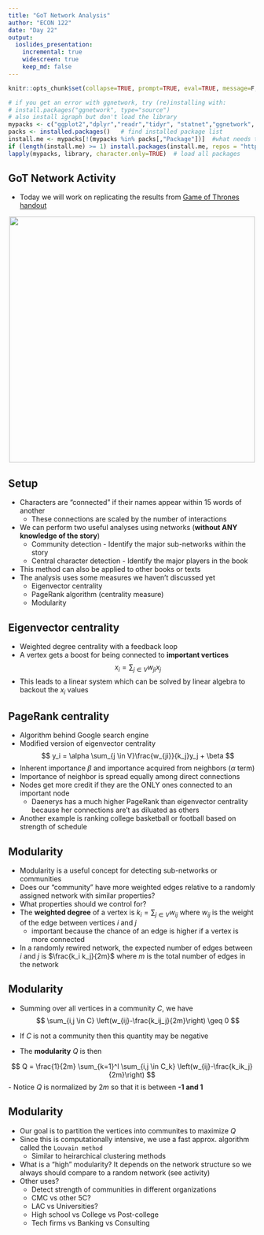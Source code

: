 ```yaml
---
title: "GoT Network Analysis"
author: "ECON 122"
date: "Day 22"
output: 
  ioslides_presentation:
    incremental: true
    widescreen: true
    keep_md: false
---
```


```r
knitr::opts_chunk$set(collapse=TRUE, prompt=TRUE, eval=TRUE, message=F, include=T,comment=NULL, warning=FALSE, error=TRUE, fig.width = 9)
```


```r
# if you get an error with ggnetwork, try (re)installing with:
# install.packages("ggnetwork", type="source")
# also install igraph but don't load the library
mypacks <- c("ggplot2","dplyr","readr","tidyr", "statnet","ggnetwork", "intergraph", "gridExtra")  # what packages are needed?
packs <- installed.packages()   # find installed package list
install.me <- mypacks[!(mypacks %in% packs[,"Package"])]  #what needs to be installed?
if (length(install.me) >= 1) install.packages(install.me, repos = "http://cran.us.r-project.org")   # install (if needed)
lapply(mypacks, library, character.only=TRUE)  # load all packages
```




## GoT Network Activity {.build}

- Today we will work on replicating the results from [Game of Thrones handout](https://www.maa.org/sites/default/files/pdf/Mathhorizons/NetworkofThrones%20%281%29.pdf)

<center>

<img src="img/GoT_network.png" height=500>

</center>


## Setup {.build}

- Characters are "connected" if their names appear within 15 words of another
    - These connections are scaled by the number of interactions
- We can perform two useful analyses using networks (**without ANY knowledge of the story**)
    + Community detection - Identify the major sub-networks within the story
    + Central character detection - Identify the major players in the book
  
- This method can also be applied to other books or texts
- The analysis uses some measures we haven't discussed yet
    - Eigenvector centrality
    - PageRank algorithm (centrality measure)
    - Modularity
    
## Eigenvector centrality {.build}

- Weighted degree centrality with a feedback loop
- A vertex gets a boost for being connected to **important vertices**
$$
x_i=\sum_{j \in V} w_{ji}x_j
$$
- This leads to a linear system which can be solved by linear algebra to backout the $x_i$ values

## PageRank centrality {.build}

- Algorithm behind Google search engine
- Modified version of eigenvector centrality 
$$
y_i = \alpha \sum_{j \in V}\frac{w_{ji}}{k_j}y_j + \beta
$$
- Inherent importance $\beta$ and importance acquired from neighbors ($\alpha$ term)
- Importance of neighbor is spread equally among direct connections 
- Nodes get more credit if they are the ONLY ones connected to an important node
    - Daenerys has a much higher PageRank than eigenvector centrality because her connections are't as diluated as others
- Another example is ranking college basketball or football based on strength of schedule

## Modularity {.build}

- Modularity is a useful concept for detecting sub-networks or communities
- Does our "community" have more weighted edges relative to a randomly assigned network with similar properties?
- What properties should we control for?
- The **weighted degree** of a vertex is $k_i= \sum_{j \in V}w_{ij}$ where $w_{ij}$ is the weight of the edge between vertices $i$ and $j$
    -  important because the chance of an edge is higher if a vertex is more connected
- In a randomly rewired network,  the expected number of edges between $i$ and $j$ is $\frac{k_i k_j}{2m}$ where $m$ is the total number of edges in the network

## Modularity {.build}

- Summing over all vertices in a community $C$, we have
$$
\sum_{i,j \in C} \left(w_{ij}-\frac{k_ij_j}{2m}\right) \geq 0
$$
- If $C$ is not a community then this quantity may be negative

- The **modularity** $Q$ is then 

$$
Q = \frac{1}{2m} \sum_{k=1}^l \sum_{i,j \in C_k} \left(w_{ij}-\frac{k_ik_j}{2m}\right)
$$
- Notice $Q$ is normalized by $2m$ so that it is between **-1 and 1**

## Modularity {.build}

- Our goal is to partition the vertices into communites to maximize $Q$
- Since this is computationally intensive, we use a fast approx. algorithm called the `Louvain method`
    - Similar to heirarchical clustering methods
- What is a "high" modularity? It depends on the network structure so we always should compare to a random network (see activity)
- Other uses?
    - Detect strength of communities in different organizations
    - CMC vs other 5C?
    - LAC vs Universities? 
    - High school vs College vs Post-college
    - Tech firms vs Banking vs Consulting 

